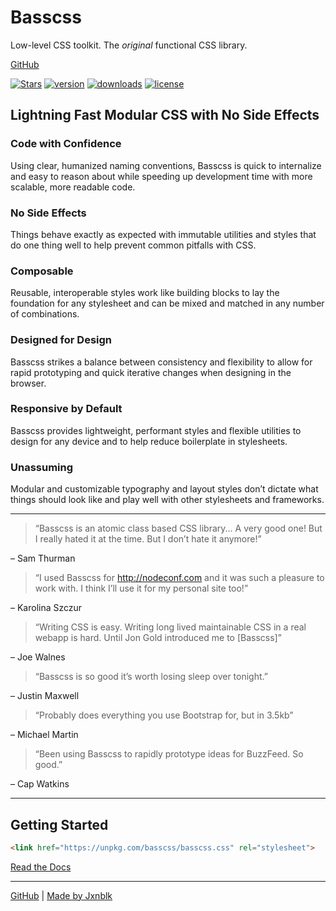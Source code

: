 

<Head>
  <title>Basscss</title>
  <link rel='stylesheet' href='https://unpkg.com/basscss@9.0.0-0/basscss.css' />
</Head>

<Logo />

# Basscss

Low-level CSS toolkit. The *original* functional CSS library.

[GitHub][]

[![Stars][]][github]
[![version][]][npm]
[![downloads][]][npm]
[![license][]][github]

[stars]: https://flat.badgen.net/github/stars/basscss/basscss
[github]: https://github.com/basscss/basscss
[npm]: https://npmjs.com/package/basscss
[downloads]: https://flat.badgen.net/npm/dw/basscss
[version]: https://flat.badgen.net/npm/v/basscss/next
[license]: https://flat.badgen.net/github/license/basscss/basscss

## Lightning Fast Modular CSS with No Side Effects

### Code with Confidence

Using clear, humanized naming conventions, Basscss is quick to internalize and easy to reason about while speeding up development time with more scalable, more readable code.

### No Side Effects

Things behave exactly as expected with immutable utilities and styles that do one thing well to help prevent common pitfalls with CSS.

### Composable

Reusable, interoperable styles work like building blocks to lay the foundation for any stylesheet and can be mixed and matched in any number of combinations.

### Designed for Design

Basscss strikes a balance between consistency and flexibility to allow for rapid prototyping and quick iterative changes when designing in the browser.

### Responsive by Default

Basscss provides lightweight, performant styles and flexible utilities to design for any device and to help reduce boilerplate in stylesheets.

### Unassuming

Modular and customizable typography and layout styles don’t dictate what things should look like and play well with other stylesheets and frameworks.

---

> “Basscss is an atomic class based CSS library... A very good one! But I really hated it at the time. But I don’t hate it anymore!”

– Sam Thurman

> “I used Basscss for http://nodeconf.com and it was such a pleasure to work with. I think I’ll use it for my personal site too!”

– Karolina Szczur

> “Writing CSS is easy. Writing long lived maintainable CSS in a real webapp is hard. Until Jon Gold introduced me to [Basscss]”

– Joe Walnes

> “Basscss is so good it’s worth losing sleep over tonight.”

– Justin Maxwell

> “Probably does everything you use Bootstrap for, but in 3.5kb”

– Michael Martin

> “Been using Basscss to rapidly prototype ideas for BuzzFeed. So good.”

– Cap Watkins

---

## Getting Started

```html
<link href="https://unpkg.com/basscss/basscss.css" rel="stylesheet">
```

[Read the Docs](https://github.com/basscss/basscss/tree/master/docs)

---

[GitHub][]
|
[Made by Jxnblk](https://jxnblk.com)
